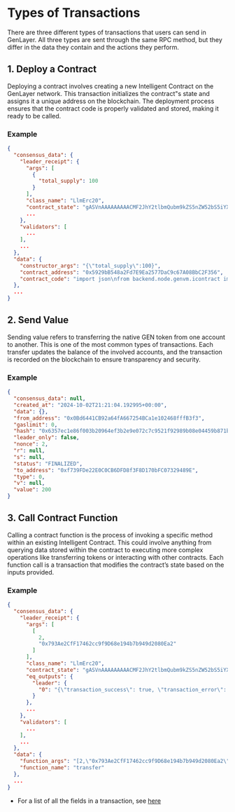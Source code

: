 # Types of Transactions
There are three different types of transactions that users can send in GenLayer. All three types are sent through the same RPC method, but they differ in the data they contain and the actions they perform.


## 1. Deploy a Contract
Deploying a contract involves creating a new Intelligent Contract on the GenLayer network. This transaction initializes the contract"s state and assigns it a unique address on the blockchain. The deployment process ensures that the contract code is properly validated and stored, making it ready to be called.

### Example
```json
{
  "consensus_data": {
    "leader_receipt": {
      "args": [
        {
          "total_supply": 100
        }
      ],
      "class_name": "LlmErc20",
      "contract_state": "gASVnAAAAAAAAACMF2JhY2tlbmQubm9kZS5nZW52bS5iYXNllIwITGxtRXJjMjCUk5QpgZR9lIwIYmFsYW5jZXOUfZQojCoweEQyNzFjNzRBNzgwODNGMzU3YTlmOGQzMWQ1YWRDNTlCMzk1Y2YxNmKUS2KMKjB4NzkzQWUyQ2ZGMTc0NjJjYzlmOUQ2OGUxOTRiN2I5NDlkMjA4MEVhMpRLAnVzYi4=",
      ...
    },
    "validators": [
      ...
    ],
    ...
  },
  "data": {
    "constructor_args": "{\"total_supply\":100}",
    "contract_address": "0x5929bB548a2Fd7E9Ea2577DaC9c67A08BbC2F356",
    "contract_code": "import json\nfrom backend.node.genvm.icontract import IContract\nfrom backend.node.genvm.equivalence_principle import EquivalencePrinciple\n\n\nclass LlmErc20(IContract):\n    def __init__(self, total_supply: int) -> None:\n        self.balances = {}\n        self.balances[contract_runner.from_address] = total_supply\n...",
  },
  ...
}
```
## 2. Send Value
Sending value refers to transferring the native GEN token from one account to another. This is one of the most common types of transactions. Each transfer updates the balance of the involved accounts, and the transaction is recorded on the blockchain to ensure transparency and security.

### Example
```json
{
  "consensus_data": null,
  "created_at": "2024-10-02T21:21:04.192995+00:00",
  "data": {},
  "from_address": "0x0Bd6441CB92a64fA667254BCa1e102468fffB3f3",
  "gaslimit": 0,
  "hash": "0x6357ec1e86f003b20964ef3b2e9e072c7c9521f92989b08e04459b871b69de89",
  "leader_only": false,
  "nonce": 2,
  "r": null,
  "s": null,
  "status": "FINALIZED",
  "to_address": "0xf739FDe22E0C0CB6DFD8f3F8D170bFC07329489E",
  "type": 0,
  "v": null,
  "value": 200
}
```

## 3. Call Contract Function
Calling a contract function is the process of invoking a specific method within an existing Intelligent Contract. This could involve anything from querying data stored within the contract to executing more complex operations like transferring tokens or interacting with other contracts. Each function call is a transaction that modifies the contract’s state based on the inputs provided.

### Example
```json
{
  "consensus_data": {
    "leader_receipt": {
      "args": [
        [
          2,
          "0x793Ae2CfF17462cc9f9D68e194b7b949d2080Ea2"
        ]
      ],
      "class_name": "LlmErc20",
      "contract_state": "gASVnAAAAAAAAACMF2JhY2tlbmQubm9kZS5nZW52bS5iYXNllIwITGxtRXJjMjCUk5QpgZR9lIwIYmFsYW5jZXOUfZQojCoweEQyNzFjNzRBNzgwODNGMzU3YTlmOGQzMWQ1YWRDNTlCMzk1Y2YxNmKUS2KMKjB4NzkzQWUyQ2ZGMTc0NjJjYzlmOUQ2OGUxOTRiN2I5NDlkMjA4MEVhMpRLAnVzYi4=",
      "eq_outputs": {
        "leader": {
          "0": "{\"transaction_success\": true, \"transaction_error\": \"\", \"updated_balances\": {\"0xD271c74A78083F357a9f8d31d5adC59B395cf16b\": 98, \"0x793Ae2CfF17462cc9f9D68e194b7b949d2080Ea2\": 2}}"
        }
      },
      ...
    },
    "validators": [
      ...
    ],
    ...
  },
  "data": {
    "function_args": "[2,\"0x793Ae2CfF17462cc9f9D68e194b7b949d2080Ea2\"]",
    "function_name": "transfer"
  },
  ...
}
```

* For a list of all the fields in a transaction, see [here](/core-concepts/transactions)
